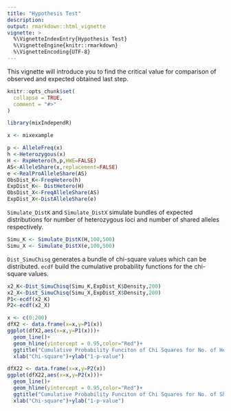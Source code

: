 ```yaml
---
title: "Hypothesis Test"
description: 
output: rmarkdown::html_vignette
vignette: >
  %\VignetteIndexEntry{Hypothesis Test}
  %\VignetteEngine{knitr::rmarkdown}
  %\VignetteEncoding{UTF-8}
---
```

This vignette will introduce you to find the critical value for comparison of observed and expected obtained last step. 

```r
knitr::opts_chunk$set(
  collapse = TRUE,
  comment = "#>"
)
```

```r
library(mixIndependR)
```

```r
x <- mixexample

p <- AlleleFreq(x)
h <-Heterozygous(x)
H <- RxpHetero(h,p,HWE=FALSE)
AS<-AlleleShare(x,replacement=FALSE)
e <-RealProAlleleShare(AS)
ObsDist_K<-FreqHetero(h)
ExpDist_K<- DistHetero(H)
ObsDist_X<-FreqAlleleShare(AS)
ExpDist_X<-DistAlleleShare(e)
```
`Simulate_DistK` and `Simulate_DistX` simulate bundles of expected distributions for number of heterozygous loci and number of shared alleles respectively. 
```r
Simu_K <- Simulate_DistK(H,100,500)
Simu_X <- Simulate_DistX(e,100,500)
```
`Dist_SimuChisq` generates a bundle of chi-square values which can be distributed. `ecdf` build the cumulative probability functions for the chi-square values.

```r
x2_K<-Dist_SimuChisq(Simu_K,ExpDist_K$Density,200)
x2_X<-Dist_SimuChisq(Simu_X,ExpDist_X$Density,200)
P1<-ecdf(x2_K)
P2<-ecdf(x2_X)
```
```r
x <- c(0:200)
dfX2 <- data.frame(x=x,y=P1(x))
ggplot(dfX2,aes(x=x,y=P1(x)))+
  geom_line()+
  geom_hline(yintercept = 0.95,color="Red")+
  ggtitle("Cumulative Probability Funciton of Chi Squares for No. of Heterozygous Loci")+
  xlab("Chi-square")+ylab("1-p-value")

dfX22 <- data.frame(x=x,y=P2(x))
ggplot(dfX22,aes(x=x,y=P2(x)))+
  geom_line()+
  geom_hline(yintercept = 0.95,color="Red")+
  ggtitle("Cumulative Probability Funciton of Chi Squares for No. of Shared Alleles")+
  xlab("Chi-square")+ylab("1-p-value")
```
